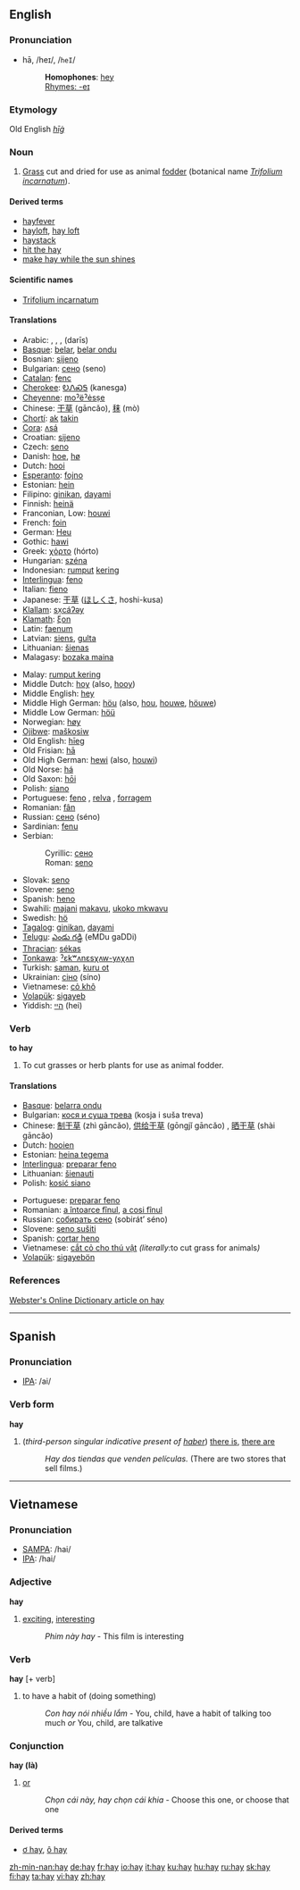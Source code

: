 ==English==

===Pronunciation===
*hā, /heɪ/, /<tt>heI</tt>/
*:'''Homophones''': [[hey]]
*:[[Rhymes:English:-eɪ|Rhymes: -eɪ]]
===Etymology===
Old English ''[[hīġ]]''
===Noun===
{{en-noun|-}}
# [[Grass]] cut and dried for use as animal [[fodder]] (botanical name ''[[Trifolium incarnatum]]'').

====Derived terms====
*[[hayfever]]
*[[hayloft]], [[hay loft]]
*[[haystack]]
*[[hit the hay]]
*[[make hay while the sun shines]]

====Scientific names====
*[[Trifolium incarnatum]]

====Translations====
{{top}}
*Arabic: {{ARchar|[[تبن|تِبْن]]}} {{m}}, {{ARchar|[[جفيف|جَفِيف]]}} {{m}}, {{ARchar|[[حشيش|حَشِيش]]}} {{m}}, {{ARchar|[[درِيس|دَرِيس]]}} (darīs) {{m}}
*[[Basque]]: [[belar]], [[belar ondu]]
*Bosnian: [[sijeno#Bosnian|sijeno]] {{n}}
*Bulgarian: [[сено]] (seno) {{n}}
*[[Catalan]]: [[fenc]] {{m}}
*[[Cherokee]]: [[ᎧᏁᏍᎦ]] (kanesga)
*[[Cheyenne]]: [[moˀëˀėsṣe]]
*Chinese: [[干草]] (gāncǎo), [[秣]] (mò)
*[[Chortí]]: [[ak]] [[takin]]
*[[Cora]]: [[ʌsá]]
*Croatian: [[sijeno#Croatian|sijeno]] {{n}}
*Czech: [[seno#Czech|seno]] {{n}}
*Danish: [[hoe]], [[hø]] {{g|Danish}}
*Dutch: [[hooi]] {{n}}
*[[Esperanto]]: [[fojno]]
*Estonian: [[hein#Estonian|hein]] 
*Filipino: [[ginikan]], [[dayami]]
*Finnish: [[heinä]]
*Franconian, Low: [[houwi]]
*French: [[foin]] {{m}}
*German: [[Heu]] {{n}}
*Gothic: [[hawi]]
*Greek: [[χόρτο]] (hórto) {{n}}
*Hungarian: [[széna]]  
*Indonesian: [[rumput]] [[kering]]
*[[Interlingua]]: [[feno]]
*Italian: [[fieno]] {{m}}
*Japanese: [[干草]] ([[ほしくさ]], hoshi-kusa)
*[[Klallam]]: [[sx̣cáʔəy]]
*[[Klamath]]: [[ξon]]
*Latin: [[faenum]] {{n}}
*Latvian: [[siens]], [[gulta]] {{g|Latvian}}
*Lithuanian: [[šienas]] {{g|Lithuanian}}
*Malagasy: [[bozaka maina]]
{{mid}}
*Malay: [[rumput kering]]
*Middle Dutch: [[hoy#Middle Dutch|hoy]] (also, [[hooy]])
*Middle English: [[hey#Middle English|hey]]
*Middle High German: [[höu]] (also, [[hou#Middle High German|hou]], [[houwe]], [[höuwe]])
*Middle Low German: [[höü]]
*Norwegian: [[høy]] {{g|Norwegian}}
*[[Ojibwe]]: [[maškosiw]]
*Old English: [[hīeg]] {{g|Old English}}
*Old Frisian: [[hā]]
*Old High German: [[hewi]] (also, [[houwi]])
*Old Norse: [[há]]
*Old Saxon: [[hōi]]
*Polish: [[siano]] {{n}}
*Portuguese: [[feno]] {{m}}, [[relva]] {{f}}, [[forragem]] {{f}}
*Romanian: [[fân]] {{g|Romanian}}
*Russian: [[сено]] (séno) {{n}}
*Sardinian: [[fenu]] {{m}}
*Serbian:
*:Cyrillic: [[сено#Serbian|сено]] {{n}}
*:Roman: [[seno#Serbian|seno]] {{n}}
*Slovak: [[seno]] {{n}}
*Slovene: [[seno]] {{n}}
*Spanish: [[heno]] {{m}}
*Swahili: [[majani]] [[makavu]], [[ukoko mkwavu]]
*Swedish: [[hö]] {{n}}
*[[Tagalog]]: [[ginikan]], [[dayami]]
*[[Telugu]]: [[ఎండు గడ్డి]] (eMDu gaDDi)
*[[Thracian]]: [[sékas]]
*[[Tonkawa]]: [[ˀɛkʷʌnɛsχʌw-yʌχʌn]]
*Turkish: [[saman]], [[kuru ot]]
*Ukrainian: [[сіно]] (síno) {{n}}
*Vietnamese: [[cỏ khô]]<!--move this to the Vietnamese page: (''literally'' dry grass)-->
*[[Volapük]]: [[sigayeb]]
*Yiddish: [[היי]] (hei) {{n}}
{{bottom}}

===Verb===
'''to hay'''
# To cut grasses or herb plants for use as animal fodder.

====Translations====
{{top}}
*[[Basque]]: [[belarra ondu]]
*Bulgarian: [[кося и суша трева]] (kosja i suša treva)
*Chinese: [[制干草]] (zhì gāncǎo), [[供给干草]] (gōngjǐ gāncǎo) {{pos_vt}}, [[晒干草]] (shài gāncǎo) {{pos_vi}}
*Dutch: [[hooien]]
*Estonian: [[heina tegema]] 
*[[Interlingua]]: [[preparar feno]]
*Lithuanian: [[šienauti]]
*Polish: [[kosić siano]]
{{mid}}
*Portuguese: [[preparar feno]]
*Romanian: [[a întoarce fînul]], [[a cosi fînul]]
*Russian: [[собирать сено]] (sobirát’ séno)
*Slovene: [[seno sušiti]]
*Spanish: [[cortar heno]]
*Vietnamese: [[cắt cỏ cho thú vật]] ''(literally: ''to cut grass for animals'')''
*[[Volapük]]: [[sigayebön]]
{{bottom}}

===References===
[http://www.websters-online-dictionary.org/definition/hay Webster's Online Dictionary article on hay]

----

==Spanish==

===Pronunciation===
*[[IPA]]: /ai/

===Verb form===
'''hay'''
# (''third-person singular indicative present of [[haber]]'') [[there is]], [[there are]]
#:''Hay dos tiendas que venden películas.'' (There are two stores that sell films.)
----

==Vietnamese==

===Pronunciation===
*[[SAMPA]]: /hai/
*[[IPA]]: /hai/

===Adjective===
'''hay'''
# [[exciting]], [[interesting]]
#:''Phim này hay'' - This film is interesting

===Verb===
'''hay''' [+ verb]
# to have a habit of (doing something)
#:''Con hay nói nhiều lắm'' - You, child, have a habit of talking too much ''or'' You, child, are talkative

===Conjunction===
'''hay (là)'''
# [[or]]
#:''Chọn cái này, hay chọn cái khia'' - Choose this one, or choose that one

====Derived terms====
*[[ơ hay]], [[ô hay]]

[[zh-min-nan:hay]]
[[de:hay]]
[[fr:hay]]
[[io:hay]]
[[it:hay]]
[[ku:hay]]
[[hu:hay]]
[[ru:hay]]
[[sk:hay]]
[[fi:hay]]
[[ta:hay]]
[[vi:hay]]
[[zh:hay]]
